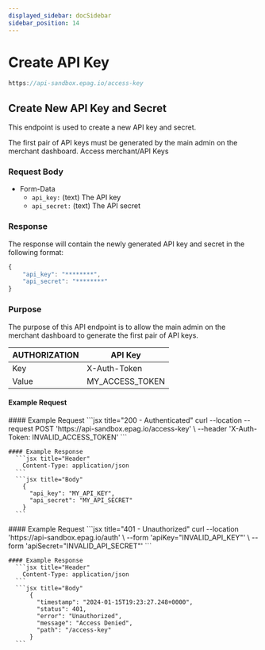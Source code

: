 ```yaml
---
displayed_sidebar: docSidebar
sidebar_position: 14
---
```



# Create API Key

```jsx
https://api-sandbox.epag.io/access-key
```

## Create New API Key and Secret

This endpoint is used to create a new API key and secret.

The first pair of API keys must be generated by the main admin on the merchant dashboard. Access merchant/API Keys

### Request Body

- Form-Data
  - <code>api_key:</code> (text) The API key
  - <code>api_secret:</code> (text) The API secret

### Response

The response will contain the newly generated API key and secret in the following format:

```jsx title="json"
{
    "api_key": "********",
    "api_secret": "********"
}
```

### Purpose

The purpose of this API endpoint is to allow the main admin on the merchant dashboard to generate the first pair of API keys.

| AUTHORIZATION | API Key         | 
| ------------- | --------------- |
| Key           | X-Auth-Token    |
| Value         | MY_ACCESS_TOKEN |

#### Example Request

<Tabs>
  <TabItem value="success" label="200 - Success" default>
    #### Example Request
      ```jsx title="200 - Authenticated"
        curl --location --request POST 'https://api-sandbox.epag.io/access-key' \
        --header 'X-Auth-Token: INVALID_ACCESS_TOKEN'
      ```
    
    #### Example Response
      ```jsx title="Header"
        Content-Type: application/json
      ``` 
      ```jsx title="Body"
        {
          "api_key": "MY_API_KEY",
          "api_secret": "MY_API_SECRET"
        }
      ```      
  </TabItem>
  <TabItem value="unauthorized" label="401 - Unauthorized">
    #### Example Request
      ```jsx title="401 - Unauthorized"
        curl --location 'https://api-sandbox.epag.io/auth' \
        --form 'apiKey="INVALID_API_KEY"' \
        --form 'apiSecret="INVALID_API_SECRET"'
      ```
    
    #### Example Response
      ```jsx title="Header"
        Content-Type: application/json
      ```  
      ```jsx title="Body"
          {
            "timestamp": "2024-01-15T19:23:27.248+0000",
            "status": 401,
            "error": "Unauthorized",
            "message": "Access Denied",
            "path": "/access-key"
          }
      ```
  </TabItem>
</Tabs>